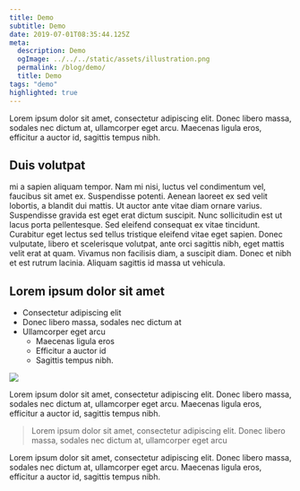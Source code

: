 ```yaml
---
title: Demo
subtitle: Demo
date: 2019-07-01T08:35:44.125Z
meta:
  description: Demo
  ogImage: ../../../static/assets/illustration.png
  permalink: /blog/demo/
  title: Demo
tags: "demo"
highlighted: true
---
```


Lorem ipsum dolor sit amet, consectetur adipiscing elit. Donec libero massa, sodales nec dictum at, ullamcorper eget arcu. Maecenas ligula eros, efficitur a auctor id, sagittis tempus nibh.

## Duis volutpat

mi a sapien aliquam tempor. Nam mi nisi, luctus vel condimentum vel, faucibus sit amet ex. Suspendisse potenti. Aenean laoreet ex sed velit lobortis, a blandit dui mattis. Ut auctor ante vitae diam ornare varius. Suspendisse gravida est eget erat dictum suscipit. Nunc sollicitudin est ut lacus porta pellentesque. Sed eleifend consequat ex vitae tincidunt. Curabitur eget lectus sed tellus tristique eleifend vitae eget sapien. Donec vulputate, libero et scelerisque volutpat, ante orci sagittis nibh, eget mattis velit erat at quam. Vivamus non facilisis diam, a suscipit diam. Donec et nibh et est rutrum lacinia. Aliquam sagittis id massa ut vehicula.

## Lorem ipsum dolor sit amet

- Consectetur adipiscing elit
- Donec libero massa, sodales nec dictum at
- Ullamcorper eget arcu
  - Maecenas ligula eros
  - Efficitur a auctor id
  - Sagittis tempus nibh.

![](/assets/illustration.png)

Lorem ipsum dolor sit amet, consectetur adipiscing elit. Donec libero massa, sodales nec dictum at, ullamcorper eget arcu. Maecenas ligula eros, efficitur a auctor id, sagittis tempus nibh.

> Lorem ipsum dolor sit amet, consectetur adipiscing elit. Donec libero massa, sodales nec dictum at, ullamcorper eget arcu

Lorem ipsum dolor sit amet, consectetur adipiscing elit. Donec libero massa, sodales nec dictum at, ullamcorper eget arcu. Maecenas ligula eros, efficitur a auctor id, sagittis tempus nibh.
